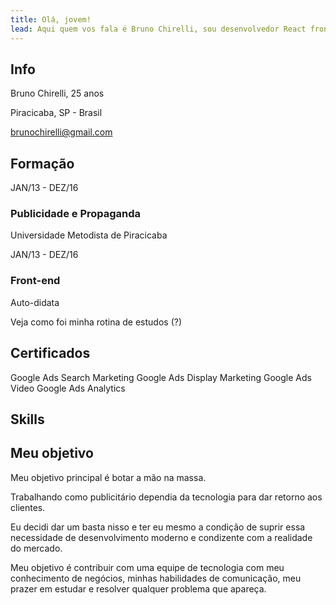 ```yaml
---
title: Olá, jovem!
lead: Aqui quem vos fala é Bruno Chirelli, sou desenvolvedor React frontend com experiência em comunicação e negócios.
---
```



## Info

Bruno Chirelli, 25 anos

Piracicaba, SP - Brasil

brunochirelli@gmail.com

## Formação

JAN/13 - DEZ/16

### Publicidade e Propaganda

Universidade Metodista de Piracicaba

JAN/13 - DEZ/16

### Front-end

Auto-didata

Veja como foi minha rotina de estudos (?)

## Certificados

Google Ads Search Marketing
Google Ads Display Marketing
Google Ads Video
Google Ads Analytics

## Skills

<MySkills />

<!-- Baixar currículo em PDF -->

## Meu objetivo

Meu objetivo principal é botar a mão na massa.

Trabalhando como publicitário dependia da tecnologia para dar retorno aos clientes.

Eu decidi dar um basta nisso e ter eu mesmo a condição de suprir essa necessidade de desenvolvimento moderno e condizente com a realidade do mercado.

Meu objetivo é contribuir com uma equipe de tecnologia com meu conhecimento de negócios, minhas habilidades de comunicação, meu prazer em estudar e resolver qualquer problema que apareça.
